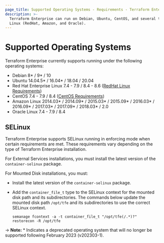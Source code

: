 ```yaml
---
page_title: Supported Operating Systems - Requirements - Terraform Enterprise
description: >-
  Terraform Enterprise can run on Debian, Ubuntu, CentOS, and several types of
  Linux (RedHat, Amazon, and Oracle).
---
```


# Supported Operating Systems

Terraform Enterprise currently supports running under the following operating systems:

- Debian 8\* / 9\* / 10
- Ubuntu 14.04.5\* / 16.04\* / 18.04 / 20.04
- Red Hat Enterprise Linux 7.4 - 7.9 / 8.4 - 8.6 ([RedHat Linux Requirements](/enterprise/requirements/os-specific/rhel-requirements))
- CentOS 7.4 - 7.9 / 8.4 ([CentOS Requirements](/enterprise/requirements/os-specific/centos-requirements))
- Amazon Linux 2014.03\* / 2014.09\* / 2015.03\* / 2015.09\* / 2016.03\* / 2016.09\* / 2017.03\* / 2017.09\* / 2018.03\* / 2.0
- Oracle Linux 7.4 - 7.9 / 8.4

## SELinux

Terraform Enterprise supports SELinux running in enforcing mode when certain requirements are met. These requirements vary depending on the type of Terraform Enterprise installation.

For External Services installations, you must install the latest version of the `container-selinux` package.

For Mounted Disk installations, you must:

- Install the latest version of the `container-selinux` package.
- Add the `container_file_t` type to the SELinux context for the mounted disk path and its subdirectories. The commands below update the mounted disk path `/opt/tfe` and its subdirectories to use the correct SELinux context.

  ```
  semanage fcontext -a -t container_file_t "/opt/tfe(/.*)?"
  restorecon -R /opt/tfe
  ```
-> **Note:** * Indicates a deprecated operating system that will no longer be supported following February 2023 (v202303-1).
